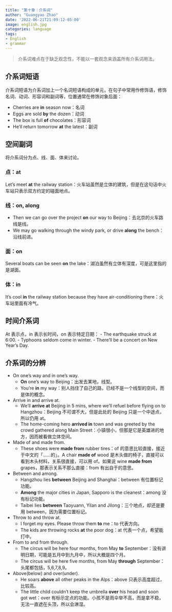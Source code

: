 ```yaml
---
title: "第十章：介系词"
author: "Guangyao Zhao"
date: '2022-06-21T21:09:12-05:00'
image: english.jpg
categories: language
tags:
- English
- grammar
---
```


> 介系词难点在于缺乏观念性，不能以一套观念来涵盖所有介系词用法。


## 介系词短语

介系词短语为介系词加上一个名词短语构成的单元，在句子中常用作修饰语，修饰名词、动词、形容词和副词等，位置通常在修饰对象后面：

- Cherries are **in** season now：名词
- Eggs are sold **by** the dozen：动词
- The box is full **of** chocolates：形容词
- He'll return tomorrow **at** the latest：副词


## 空间副词

将介系词分为点、线、面、体来讨论。

### 点：at

Let's meet **at** the railway station：火车站虽然是立体的建筑，但是在这句话中火车站只表示双方约定的碰面地点。

### 线：on, along

- Then we can go over the project **on** our way to Beijing：去北京的火车路线是线。
- We may go walking through the windy park, or drive **along** the bench：沿线前进。

### 面：on
Several boats can be seen **on** the lake：湖泊虽然有立体有深度，可是这里指的是湖面。

### 体：in

It's cool **in** the railway station because they have air-conditioning there：火车站里面有冷气。


## 时间介系词

At 表示点，in 表示长时间，on 表示特定日期：
- The earthquake struck at 6:00.
- Typhoons seldom come in winter.
- There'll be a concert on New Year's Day.


## 介系词的分辨

- On one's way and in one's way.
    - **On** one's way to Beijing：出发去某地，线型。
    - You're **in** my way：别人挡住了自己的路，已经不是一个线型的空间，而是体的概念。
- Arrive in and arrive at.
    - We'll **arrive at** Beijing in 5 mins, where we'll refuel before flying on to Hangzhou：Beijing 不可谓不大，但是此处的 Beijing 只是一个中途点，所以仍用 at。
    - The home-coming hero **arrived in** town and was greeted by the crowd gathered along Main Street：小镇很小，但那是它是英雄进的地方，因而被看做立体空间。
- Made of and made from.
    - These shoes were **made from** rubber tires：of 的意思比较直接，接近于中文的「……的」。A chair **made of** wood 是木头做的椅子，直接可以看到木头材料，关系很直接，可以用 of。如果说 wine **made from** grapes，那表示关系不那么直接：from 有出自于的意思。
- Between and among.
    - Hangzhou lies **between** Beijing and Shanghai：between 有位置标记功能。
    - **Among** the major cities in Japan, Sapporo is the cleanest：among 没有标记功能。
    - Taibei lies **between** Taoyuann, Yilan and Jilong：三个地点，却还是要用 between，因为需要位置标记。
- Throw to and throw at.
    - I forget my eyes. Please throw them **to** me：to 代表方向。
    - The kids are throwing rocks **at** the poor dog：at 代表一个点，希望能打中。
- From to and from through.
    - The circus will be here four months, from May **to** September：没有讲明日期，可能是五月中到九月中，所以大概是四个月。
    - The circus will be here five months, from May **through** September：头尾都包括，5,6,7,8,9。
- Above(below) and over(under).
    - He soars **above** all other peaks in the Alps：above 只表示高度超过，比较高。
    - The little child couldn't keep the umbrella **over** his head and soon got wet：over 有标示定点的功能。小孩不是雨伞举不高，而是拿不稳，无法一直遮在头顶，所以会淋湿。
